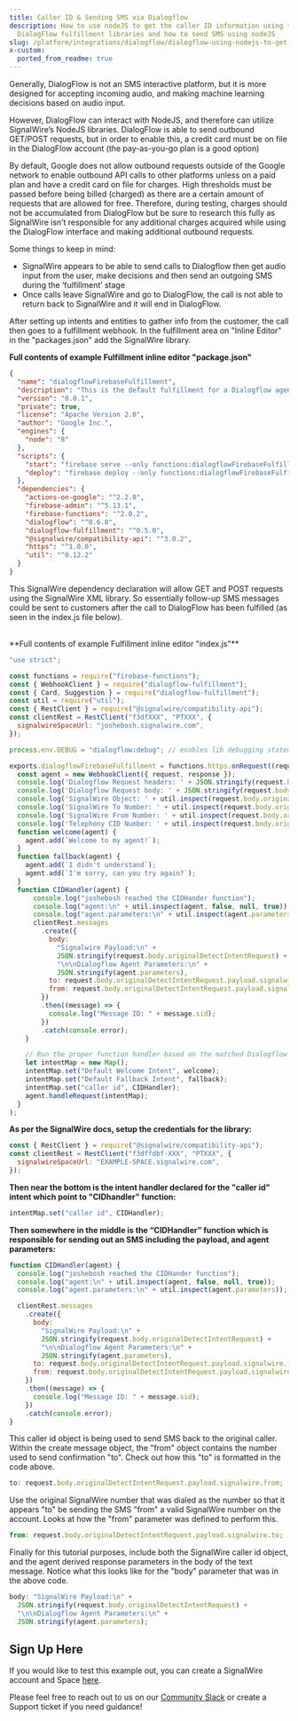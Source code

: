 ```yaml
---
title: Caller ID & Sending SMS via Dialogflow
description: How to use nodeJS to get the caller ID information using the
  DialogFlow fulfillment libraries and how to send SMS using nodeJS
slug: /platform/integrations/dialogflow/dialogflow-using-nodejs-to-get-caller-id-send-sms
x-custom:
  ported_from_readme: true
---
```


Generally, DialogFlow is not an SMS interactive platform, but it is more designed for accepting incoming audio, and making machine learning decisions based on audio input.

However, DialogFlow can interact with NodeJS, and therefore can utilize SignalWire’s NodeJS libraries. DialogFlow is able to send outbound GET/POST requests, but in order to enable this, a credit card must be on file in the DialogFlow account (the pay-as-you-go plan is a good option)

By default, Google does not allow outbound requests outside of the Google network to enable outbound API calls to other platforms unless on a paid plan and have a credit card on file for charges. High thresholds must be passed before being billed (charged) as there are a certain amount of requests that are allowed for free. Therefore, during testing, charges should not be accumulated from DialogFlow but be sure to research this fully as SignalWire isn’t responsible for any additional charges acquired while using the DialogFlow interface and making additional outbound requests.

Some things to keep in mind:

- SignalWire appears to be able to send calls to Dialogflow then get audio input from the user, make decisions and then send an outgoing SMS during the ‘fulfillment’ stage
- Once calls leave SignalWire and go to DialogFlow, the call is not able to return back to SignalWire and it will end in DialogFlow.

After setting up intents and entities to gather info from the customer, the call then goes to a fulfillment webhook. In the fulfillment area on "Inline Editor" in the "packages.json" add the SignalWire library.

**Full contents of example Fulfillment inline editor "package.json"**

```json
{
  "name": "dialogflowFirebaseFulfillment",
  "description": "This is the default fulfillment for a Dialogflow agents using Cloud Functions for Firebase",
  "version": "0.0.1",
  "private": true,
  "license": "Apache Version 2.0",
  "author": "Google Inc.",
  "engines": {
    "node": "8"
  },
  "scripts": {
    "start": "firebase serve --only functions:dialogflowFirebaseFulfillment",
    "deploy": "firebase deploy --only functions:dialogflowFirebaseFulfillment"
  },
  "dependencies": {
    "actions-on-google": "^2.2.0",
    "firebase-admin": "^5.13.1",
    "firebase-functions": "^2.0.2",
    "dialogflow": "^0.6.0",
    "dialogflow-fulfillment": "^0.5.0",
    "@signalwire/compatibility-api": "^3.0.2",
    "https": "^1.0.0",
    "util": "^0.12.2"
  }
}
```

This SignalWire dependency declaration will allow GET and POST requests using the SignalWire XML library. So essentially follow-up SMS messages could be sent to customers after the call to DialogFlow has been fulfilled (as seen in the index.js file below).

<br />
**Full contents of example Fulfillment inline editor "index.js"**

```javascript
"use strict";

const functions = require("firebase-functions");
const { WebhookClient } = require("dialogflow-fulfillment");
const { Card, Suggestion } = require("dialogflow-fulfillment");
const util = require("util");
const { RestClient } = require("@signalwire/compatibility-api");
const clientRest = RestClient("f3dfXXX", "PTXXX", {
  signalwireSpaceUrl: "joshebosh.signalwire.com",
});

process.env.DEBUG = "dialogflow:debug"; // enables lib debugging statements

exports.dialogflowFirebaseFulfillment = functions.https.onRequest((request, response) => {
  const agent = new WebhookClient({ request, response });
  console.log('Dialogflow Request headers: ' + JSON.stringify(request.headers));
  console.log('Dialogflow Request body: ' + JSON.stringify(request.body));
  console.log('SignalWire Object: ' + util.inspect(request.body.originalDetectIntentRequest, false, null, false));
  console.log('SignalWire To Number: ' + util.inspect(request.body.originalDetectIntentRequest.payload.signalwire.to, false, null, false));
  console.log('SignalWire From Number: ' + util.inspect(request.body.originalDetectIntentRequest.payload.signalwire.from, false, null, false));
  console.log('Telephony CID Number: ' + util.inspect(request.body.originalDetectIntentRequest.payload.telephony.caller_id, false, null, false));
  function welcome(agent) {
    agent.add(`Welcome to my agent!`);
  }
  function fallback(agent) {
    agent.add(`I didn't understand`);
    agent.add(`I'm sorry, can you try again?`);
  }
  function CIDHandler(agent) {
      console.log("joshebosh reached the CIDHander function");
      console.log("agent:\n" + util.inspect(agent, false, null, true));
      console.log("agent.parameters:\n" + util.inspect(agent.parameters));
      clientRest.messages
        .create({
          body:
            "Signalwire Payload:\n" +
            JSON.stringify(request.body.originalDetectIntentRequest) +
            "\n\nDialogflow Agent Parameters:\n" +
            JSON.stringify(agent.parameters),
          to: request.body.originalDetectIntentRequest.payload.signalwire.from, // Send SMS to this number
          from: request.body.originalDetectIntentRequest.payload.signalwire.to, // From a valid SignalWire number
        })
        .then((message) => {
          console.log("Message ID: " + message.sid);
        })
        .catch(console.error);
    }

    // Run the proper function handler based on the matched Dialogflow intent name
    let intentMap = new Map();
    intentMap.set("Default Welcome Intent", welcome);
    intentMap.set("Default Fallback Intent", fallback);
    intentMap.set("caller id", CIDHandler);
    agent.handleRequest(intentMap);
  }
);
```

**As per the SignalWire docs, setup the credentials for the library:**

```javascript
const { RestClient } = require("@signalwire/compatibility-api");
const clientRest = RestClient("f3dffdbf-XXX", "PTXXX", {
  signalwireSpaceUrl: "EXAMPLE-SPACE.signalwire.com",
});
```

**Then near the bottom is the intent handler declared for the "caller id" intent which point to "CIDhandler" function:**

```javascript
intentMap.set("caller id", CIDHandler);
```

**Then somewhere in the middle is the “CIDHandler” function which is responsible for sending out an SMS including the payload, and agent parameters:**

```javascript
function CIDHandler(agent) {
  console.log("joshebosh reached the CIDHander function");
  console.log("agent:\n" + util.inspect(agent, false, null, true));
  console.log("agent.parameters:\n" + util.inspect(agent.parameters));

  clientRest.messages
    .create({
      body:
        "SignalWire Payload:\n" +
        JSON.stringify(request.body.originalDetectIntentRequest) +
        "\n\nDialogflow Agent Parameters:\n" +
        JSON.stringify(agent.parameters),
      to: request.body.originalDetectIntentRequest.payload.signalwire.from, // Send SMS to this number
      from: request.body.originalDetectIntentRequest.payload.signalwire.to, // From a valid SignalWire number
    })
    .then((message) => {
      console.log("Message ID: " + message.sid);
    })
    .catch(console.error);
}
```

This caller id object is being used to send SMS back to the original caller. Within the create message object, the "from" object contains the number used to send confirmation "to". Check out how this "to" is formatted in the code above.

```javascript
to: request.body.originalDetectIntentRequest.payload.signalwire.from;
```

Use the original SignalWire number that was dialed as the number so that it appears "to" be sending the SMS "from" a valid SignalWire number on the account. Looks at how the "from" parameter was defined to perform this.

```javascript
from: request.body.originalDetectIntentRequest.payload.signalwire.to;
```

Finally for this tutorial purposes, include both the SignalWire caller id object, and the agent derived response parameters in the body of the text message. Notice what this looks like for the "body" parameter that was in the above code.

```javascript
body: "SignalWire Payload:\n" +
  JSON.stringify(request.body.originalDetectIntentRequest) +
  "\n\nDialogflow Agent Parameters:\n" +
  JSON.stringify(agent.parameters);
```

## Sign Up Here

If you would like to test this example out, you can create a SignalWire account and Space 
[here](https://m.signalwire.com/signups/new?s=1).

Please feel free to reach out to us on our [Community Slack](http://signalwire.community/) or create a Support ticket if you need guidance!
